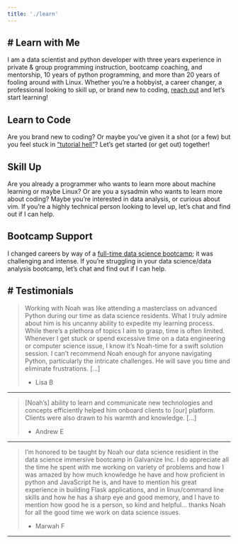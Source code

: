 ```yaml
---
title: './learn'
---
```


# Learn with Me
---

I am a data scientist and python developer with three years experience in private & group programming instruction, bootcamp coaching, and mentorship, 10 years of python programming, and more than 20 years of fooling around with Linux. Whether you're a hobbyist, a career changer, a professional looking to skill up, or brand new to coding, [reach out](contact.qmd) and let's start learning!

## Learn to Code

Are you brand new to coding? Or maybe you've given it a shot (or a few) but you feel stuck in ["tutorial hell"](https://blog.boot.dev/education/building-your-first-coding-project/)? Let's get started (or get out) together!

## Skill Up

Are you already a programmer who wants to learn more about machine learning or maybe Linux? Or are you a sysadmin who wants to learn more about coding? Maybe you're interested in data analysis, or curious about vim. If you're a highly technical person looking to level up, let's chat and find out if I can help.

## Bootcamp Support

I changed careers by way of a [full-time data science bootcamp](https://www.reddit.com/r/datascience/comments/outu56/galvanize_data_science_program_shutting_down/); it was challenging and intense. If you're struggling in your data science/data analysis bootcamp, let's chat and find out if I can help.

<!-- Google Calendar Appointment Scheduling begin -->
<link href="https://calendar.google.com/calendar/scheduling-button-script.css" rel="stylesheet">
<script src="https://calendar.google.com/calendar/scheduling-button-script.js" async></script>
<script>
(function() {
  var target = document.currentScript;
  window.addEventListener('load', function() {
    calendar.schedulingButton.load({
      url: 'https://calendar.google.com/calendar/appointments/schedules/AcZssZ13N_I7ea7dShqhl75wtAFAqCJp0ZumTQDKXJEeqJvNpx8b_1QLayG7yaeAOoIX1QORIMG-oI3n?gv=true',
      color: '#315377',
      label: 'Book Now',
      target,
    });
  });
})();
</script>
<!-- end Google Calendar Appointment Scheduling -->

# Testimonials
---

> Working with Noah was like attending a masterclass on advanced Python during our time as data science residents. What I truly admire about him is his uncanny ability to expedite my learning process. While there's a plethora of topics I aim to grasp, time is often limited. Whenever I get stuck or spend excessive time on a data engineering or computer science issue, I know it's Noah-time for a swift solution session. I can't recommend Noah enough for anyone navigating Python, particularly the intricate challenges. He will save you time and eliminate frustrations. [...]
>
> - Lisa B

---

> [Noah's] ability to learn and communicate new technologies and concepts efficiently helped him onboard clients to [our] platform. Clients were also drawn to his warmth and knowledge. [...]
>
> - Andrew E

---

> I'm honored to be taught by Noah our data science residient in the data science immersive bootcamp in Galvanize Inc. I do appreciate all the time he spent with me working on variety of problems and how I was amazed by how much knowledge he have and how proficient in python and JavaScript he is, and have to mention his great experience in building Flask applications, and in linux/command line skills and how he has a sharp eye and good memory, and I have to mention how good he is a person, so kind and helpful... thanks Noah for all the good time we work on data science issues.
>
> - Marwah F

---
